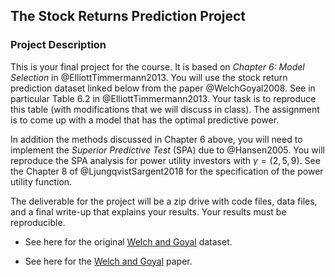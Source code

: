 ## The Stock Returns Prediction Project {-}

\vspace{5mm}

### Project Description {-}

This is your final project for the course. It is based on _Chapter 6: Model Selection_
in @ElliottTimmermann2013. You will use the stock return prediction dataset linked
below from the paper @WelchGoyal2008. See in particular Table 6.2 in @ElliottTimmermann2013.
Your task is to reproduce this table (with modifications that we will discuss in class).
The assignment is to come up with a model that has the optimal predictive power. 

\vspace{3mm}

In addition the methods discussed in Chapter 6 above, you will need to implement the _Superior
Predictive Test_ (SPA) due to @Hansen2005. You will reproduce the SPA analysis for power utility
investors with $\gamma = (2, 5, 9)$. See the Chapter 8 of @LjungqvistSargent2018 for the specification of
the power utility function.

\vspace{3mm}

The deliverable for the project will be a zip drive with code files, data files, and a final write-up that 
explains your results. Your results must be reproducible. 

\vspace{3mm}

- See here for the original [Welch and Goyal](https://drive.google.com/file/d/1T0pCslc2vxMDt7EFGI0MJ6mndeQvObBT/view?usp=sharing) dataset. 

- See here for the [Welch and Goyal](https://drive.google.com/file/d/1uvjBJ9D09T0_sp7kQppWpD-xelJ0KQhc/view?usp=sharing) paper.  

\pagebreak